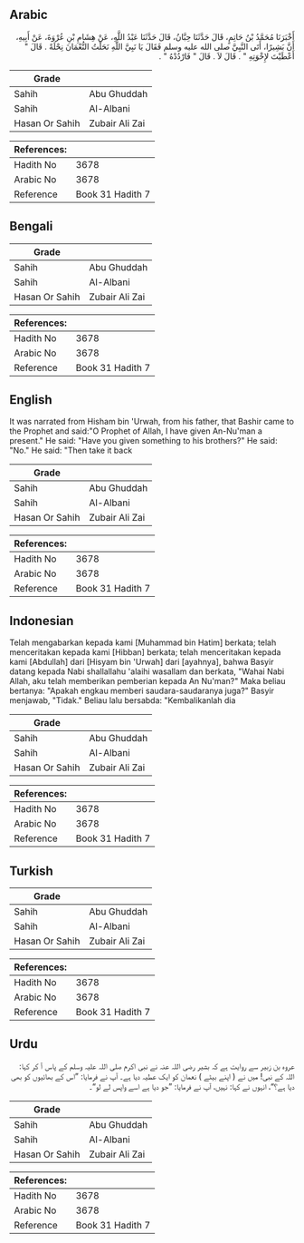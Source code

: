## Arabic


<div dir="rtl" lang="ar" style={{fontSize:'larger',backgroundColor:'#f8f9fa',padding:20}}>
أَخْبَرَنَا مُحَمَّدُ بْنُ حَاتِمٍ، قَالَ حَدَّثَنَا حِبَّانُ، قَالَ حَدَّثَنَا عَبْدُ اللَّهِ، عَنْ هِشَامِ بْنِ عُرْوَةَ، عَنْ أَبِيهِ، أَنَّ بَشِيرًا، أَتَى النَّبِيَّ صلى الله عليه وسلم فَقَالَ يَا نَبِيَّ اللَّهِ نَحَلْتُ النُّعْمَانَ نِحْلَةً ‏.‏ قَالَ ‏"‏ أَعْطَيْتَ لإِخْوَتِهِ ‏"‏ ‏.‏ قَالَ لاَ ‏.‏ قَالَ ‏"‏ فَارْدُدْهُ ‏"‏ ‏.‏
</div>
<div style={{backgroundColor:'#f8f9fa',padding:20, marginBottom: 10}}><table> <thead> <tr> <th>Grade</th> <th></th> </tr> </thead> <tbody> <tr><td>Sahih</td><td>Abu Ghuddah</td></tr><tr><td>Sahih</td><td>Al-Albani</td></tr><tr><td>Hasan Or Sahih</td><td>Zubair Ali Zai</td></tr></tbody></table><table> <thead> <tr> <th>References:</th> <th></th> </tr> </thead> <tbody><tr><td>Hadith No</td><td>3678</td></tr><tr><td>Arabic No</td><td>3678</td></tr><tr><td>Reference</td><td>Book 31 Hadith 7</td></tr></tbody></table></div>

## Bengali


<div dir="ltr" lang="bn" style={{fontSize:'larger',backgroundColor:'#f8f9fa',padding:20}}>

</div>
<div style={{backgroundColor:'#f8f9fa',padding:20, marginBottom: 10}}><table> <thead> <tr> <th>Grade</th> <th></th> </tr> </thead> <tbody> <tr><td>Sahih</td><td>Abu Ghuddah</td></tr><tr><td>Sahih</td><td>Al-Albani</td></tr><tr><td>Hasan Or Sahih</td><td>Zubair Ali Zai</td></tr></tbody></table><table> <thead> <tr> <th>References:</th> <th></th> </tr> </thead> <tbody><tr><td>Hadith No</td><td>3678</td></tr><tr><td>Arabic No</td><td>3678</td></tr><tr><td>Reference</td><td>Book 31 Hadith 7</td></tr></tbody></table></div>

## English


<div dir="ltr" lang="en" style={{fontSize:'larger',backgroundColor:'#f8f9fa',padding:20}}>
It was narrated from Hisham bin 'Urwah, from his father, that Bashir came to the Prophet and said:"O Prophet of Allah, I have given An-Nu'man a present." He said: "Have you given something to his brothers?" He said: "No." He said: "Then take it back
</div>
<div style={{backgroundColor:'#f8f9fa',padding:20, marginBottom: 10}}><table> <thead> <tr> <th>Grade</th> <th></th> </tr> </thead> <tbody> <tr><td>Sahih</td><td>Abu Ghuddah</td></tr><tr><td>Sahih</td><td>Al-Albani</td></tr><tr><td>Hasan Or Sahih</td><td>Zubair Ali Zai</td></tr></tbody></table><table> <thead> <tr> <th>References:</th> <th></th> </tr> </thead> <tbody><tr><td>Hadith No</td><td>3678</td></tr><tr><td>Arabic No</td><td>3678</td></tr><tr><td>Reference</td><td>Book 31 Hadith 7</td></tr></tbody></table></div>

## Indonesian


<div dir="ltr" lang="id" style={{fontSize:'larger',backgroundColor:'#f8f9fa',padding:20}}>
Telah mengabarkan kepada kami [Muhammad bin Hatim] berkata; telah menceritakan kepada kami [Hibban] berkata; telah menceritakan kepada kami [Abdullah] dari [Hisyam bin 'Urwah] dari [ayahnya], bahwa Basyir datang kepada Nabi shallallahu 'alaihi wasallam dan berkata, "Wahai Nabi Allah, aku telah memberikan pemberian kepada An Nu'man?" Maka beliau bertanya: "Apakah engkau memberi saudara-saudaranya juga?" Basyir menjawab, "Tidak." Beliau lalu bersabda: "Kembalikanlah dia
</div>
<div style={{backgroundColor:'#f8f9fa',padding:20, marginBottom: 10}}><table> <thead> <tr> <th>Grade</th> <th></th> </tr> </thead> <tbody> <tr><td>Sahih</td><td>Abu Ghuddah</td></tr><tr><td>Sahih</td><td>Al-Albani</td></tr><tr><td>Hasan Or Sahih</td><td>Zubair Ali Zai</td></tr></tbody></table><table> <thead> <tr> <th>References:</th> <th></th> </tr> </thead> <tbody><tr><td>Hadith No</td><td>3678</td></tr><tr><td>Arabic No</td><td>3678</td></tr><tr><td>Reference</td><td>Book 31 Hadith 7</td></tr></tbody></table></div>

## Turkish


<div dir="ltr" lang="tr" style={{fontSize:'larger',backgroundColor:'#f8f9fa',padding:20}}>

</div>
<div style={{backgroundColor:'#f8f9fa',padding:20, marginBottom: 10}}><table> <thead> <tr> <th>Grade</th> <th></th> </tr> </thead> <tbody> <tr><td>Sahih</td><td>Abu Ghuddah</td></tr><tr><td>Sahih</td><td>Al-Albani</td></tr><tr><td>Hasan Or Sahih</td><td>Zubair Ali Zai</td></tr></tbody></table><table> <thead> <tr> <th>References:</th> <th></th> </tr> </thead> <tbody><tr><td>Hadith No</td><td>3678</td></tr><tr><td>Arabic No</td><td>3678</td></tr><tr><td>Reference</td><td>Book 31 Hadith 7</td></tr></tbody></table></div>

## Urdu


<div dir="rtl" lang="ur" style={{fontSize:'larger',backgroundColor:'#f8f9fa',padding:20}}>
عروہ بن زبیر سے روایت ہے کہ بشیر رضی اللہ عنہ نے نبی اکرم صلی اللہ علیہ وسلم کے پاس آ کر کہا: اللہ کے نبی! میں نے ( اپنے بیٹے ) نعمان کو ایک عطیہ دیا ہے۔ آپ نے فرمایا: ”اس کے بھائیوں کو بھی دیا ہے؟“، انہوں نے کہا: نہیں، آپ نے فرمایا: ”جو دیا ہے اسے واپس لے لو“۔
</div>
<div style={{backgroundColor:'#f8f9fa',padding:20, marginBottom: 10}}><table> <thead> <tr> <th>Grade</th> <th></th> </tr> </thead> <tbody> <tr><td>Sahih</td><td>Abu Ghuddah</td></tr><tr><td>Sahih</td><td>Al-Albani</td></tr><tr><td>Hasan Or Sahih</td><td>Zubair Ali Zai</td></tr></tbody></table><table> <thead> <tr> <th>References:</th> <th></th> </tr> </thead> <tbody><tr><td>Hadith No</td><td>3678</td></tr><tr><td>Arabic No</td><td>3678</td></tr><tr><td>Reference</td><td>Book 31 Hadith 7</td></tr></tbody></table></div>